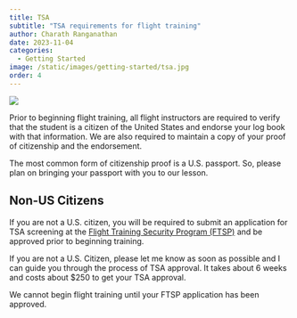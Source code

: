 ```yaml
---
title: TSA
subtitle: "TSA requirements for flight training"
author: Charath Ranganathan
date: 2023-11-04
categories:
  - Getting Started
image: /static/images/getting-started/tsa.jpg
order: 4
---
```


![](/static/images/getting-started/tsa.jpg)

Prior to beginning flight training, all flight instructors are required to verify that the student is a citizen of the United States and endorse your log book with that information. We are also required to maintain a copy of your proof of citizenship and the endorsement.

The most common form of citizenship proof is a U.S. passport. So, please plan on bringing your passport with you to our lesson.

## Non-US Citizens

If you are not a U.S. citizen, you will be required to submit an application for TSA screening at the [Flight Training Security Program (FTSP)](https://www.fts.tsa.dhs.gov/home) and be approved prior to beginning training. 

If you are not a U.S. Citizen, please let me know as soon as possible and I can guide you through the process of TSA approval. It takes about 6 weeks and costs about $250 to get your TSA approval.

We cannot begin flight training until your FTSP application has been approved.